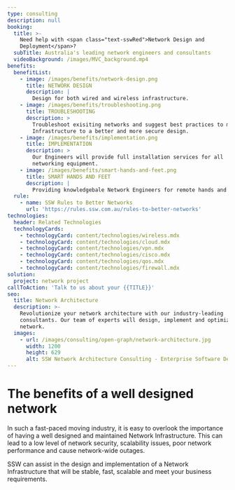```yaml
---
type: consulting
description: null
booking:
  title: >-
    Need help with <span class="text-sswRed">Network Design and
    Deployment</span>?
  subTitle: Australia's leading network engineers and consultants
  videoBackground: /images/MVC_background.mp4
benefits:
  benefitList:
    - image: /images/benefits/network-design.png
      title: NETWORK DESIGN
      description: |
        Design for both wired and wireless infrastructure.
    - image: /images/benefits/troubleshooting.png
      title: TROUBLESHOOTING
      description: >
        Troubleshoot exisiting networks and suggest best practices to move 
        Infrastructure to a better and more secure design.
    - image: /images/benefits/implementation.png
      title: IMPLEMENTATION
      description: >
        Our Engineers will provide full installation services for all 
        networking equipment.
    - image: /images/benefits/smart-hands-and-feet.png
      title: SMART HANDS AND FEET
      description: |
        Providing knowledgebale Network Engineers for remote hands and feet.
  rule:
    - name: SSW Rules to Better Networks
      url: 'https://rules.ssw.com.au/rules-to-better-networks'
technologies:
  header: Related Technologies
  technologyCards:
    - technologyCard: content/technologies/wireless.mdx
    - technologyCard: content/technologies/cloud.mdx
    - technologyCard: content/technologies/vpn.mdx
    - technologyCard: content/technologies/cisco.mdx
    - technologyCard: content/technologies/qos.mdx
    - technologyCard: content/technologies/firewall.mdx
solution:
  project: network project
callToAction: 'Talk to us about your {{TITLE}}'
seo:
  title: Network Architecture
  description: >-
    Revolutionize your network architecture with our industry-leading
    consultants. Our team of experts will design, implement and optimize your
    network.
  images:
    - url: /images/consulting/open-graph/network-architecture.jpg
      width: 1200
      height: 629
      alt: SSW Network Architecture Consulting - Enterprise Software Development
---
```


# The benefits of a **well designed network**

In such a fast-paced moving industry, it is easy to overlook the importance of
having a well designed and maintained Network Infrastructure. This can lead to
a low level of network security, scalability issues, poor network performance
and cause network-wide outages.

SSW can assist in the design and implementation of a Network Infrastructure
that will be stable, fast, scalable and meet your business requirements.
